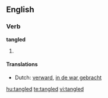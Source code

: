 ==English==

===Verb===
'''tangled'''

# {{past of|[[tangle]]}}

====Translations====
* Dutch: [[verward]], [[in de war gebracht]]

[[hu:tangled]]
[[te:tangled]]
[[vi:tangled]]